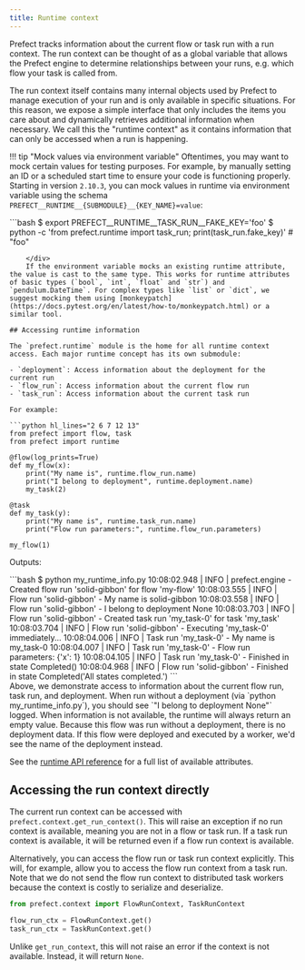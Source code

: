 ```yaml
---
title: Runtime context
---
```




Prefect tracks information about the current flow or task run with a run context. The run context can be thought of as a global variable that allows the Prefect engine to determine relationships between your runs, e.g. which flow your task is called from.

The run context itself contains many internal objects used by Prefect to manage execution of your run and is only available in specific situations. For this reason, we expose a simple interface that only includes the items you care about and dynamically retrieves additional information when necessary. We call this the "runtime context" as it contains information that can only be accessed when a run is happening.

!!! tip "Mock values via environment variable"
    Oftentimes, you may want to mock certain values for testing purposes.  For example, by manually setting an ID or a scheduled start time to ensure your code is functioning properly.  Starting in version `2.10.3`, you can mock values in runtime via environment variable using the schema `PREFECT__RUNTIME__{SUBMODULE}__{KEY_NAME}=value`:
    <div class="terminal">
    ```bash
    $ export PREFECT__RUNTIME__TASK_RUN__FAKE_KEY='foo'
    $ python -c 'from prefect.runtime import task_run; print(task_run.fake_key)' # "foo"
```
    </div>
    If the environment variable mocks an existing runtime attribute, the value is cast to the same type. This works for runtime attributes of basic types (`bool`, `int`, `float` and `str`) and `pendulum.DateTime`. For complex types like `list` or `dict`, we suggest mocking them using [monkeypatch](https://docs.pytest.org/en/latest/how-to/monkeypatch.html) or a similar tool.

## Accessing runtime information

The `prefect.runtime` module is the home for all runtime context access. Each major runtime concept has its own submodule:

- `deployment`: Access information about the deployment for the current run
- `flow_run`: Access information about the current flow run
- `task_run`: Access information about the current task run

For example:

```python hl_lines="2 6 7 12 13"
from prefect import flow, task
from prefect import runtime

@flow(log_prints=True)
def my_flow(x):
    print("My name is", runtime.flow_run.name)
    print("I belong to deployment", runtime.deployment.name)
    my_task(2)

@task
def my_task(y):
    print("My name is", runtime.task_run.name)
    print("Flow run parameters:", runtime.flow_run.parameters)

my_flow(1)
```

Outputs:

<div class="terminal">
```bash
$ python my_runtime_info.py
10:08:02.948 | INFO    | prefect.engine - Created flow run 'solid-gibbon' for flow 'my-flow'
10:08:03.555 | INFO    | Flow run 'solid-gibbon' - My name is solid-gibbon
10:08:03.558 | INFO    | Flow run 'solid-gibbon' - I belong to deployment None
10:08:03.703 | INFO    | Flow run 'solid-gibbon' - Created task run 'my_task-0' for task 'my_task'
10:08:03.704 | INFO    | Flow run 'solid-gibbon' - Executing 'my_task-0' immediately...
10:08:04.006 | INFO    | Task run 'my_task-0' - My name is my_task-0
10:08:04.007 | INFO    | Task run 'my_task-0' - Flow run parameters: {'x': 1}
10:08:04.105 | INFO    | Task run 'my_task-0' - Finished in state Completed()
10:08:04.968 | INFO    | Flow run 'solid-gibbon' - Finished in state Completed('All states completed.')
```
</div>
Above, we demonstrate access to information about the current flow run, task run, and deployment. When run without a deployment (via `python my_runtime_info.py`), you should see `"I belong to deployment None"` logged. When information is not available, the runtime will always return an empty value. Because this flow was run without a deployment, there is no deployment data. If this flow were deployed and executed by a worker, we'd see the name of the deployment instead.

See the [runtime API reference](/2.15.0/api-ref/prefect/runtime/flow_run/) for a full list of available attributes.

## Accessing the run context directly

The current run context can be accessed with `prefect.context.get_run_context()`. This will raise an exception if no run context is available, meaning you are not in a flow or task run. If a task run context is available, it will be returned even if a flow run context is available.

Alternatively, you can access the flow run or task run context explicitly. This will, for example, allow you to access the flow run context from a task run. Note that we do not send the flow run context to distributed task workers because the context is costly to serialize and deserialize.

```python
from prefect.context import FlowRunContext, TaskRunContext

flow_run_ctx = FlowRunContext.get()
task_run_ctx = TaskRunContext.get()
```

Unlike `get_run_context`, this will not raise an error if the context is not available. Instead, it will return `None`.
